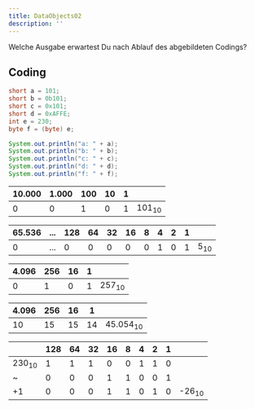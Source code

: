 ```yaml
---
title: DataObjects02
description: ''
---
```



Welche Ausgabe erwartest Du nach Ablauf des abgebildeten Codings?

## Coding

```java showLineNumbers
short a = 101;
short b = 0b101;
short c = 0x101;
short d = 0xAFFE;
int e = 230;
byte f = (byte) e;

System.out.println("a: " + a);
System.out.println("b: " + b);
System.out.println("c: " + c);
System.out.println("d: " + d);
System.out.println("f: " + f);
```

<Tabs>
  <TabItem value="a" label="-" default>

  </TabItem>
  <TabItem value="b" label="a">

| 10.000 | 1.000 | 100 | 10  | 1   |                  |
| ------ | ----- | --- | --- | --- | ---------------- |
| 0      | 0     | 1   | 0   | 1   | 101<sub>10</sub> |

  </TabItem>
  <TabItem value="c" label="b">

| 65.536 | ... | 128 | 64  | 32  | 16  | 8   | 4   | 2   | 1   |                |
| ------ | --- | --- | --- | --- | --- | --- | --- | --- | --- | -------------- |
| 0      | ... | 0   | 0   | 0   | 0   | 0   | 1   | 0   | 1   | 5<sub>10</sub> |

  </TabItem>
  <TabItem value="d" label="c">

| 4.096 | 256 | 16  | 1   |                  |
| ----- | --- | --- | --- | ---------------- |
| 0     | 1   | 0   | 1   | 257<sub>10</sub> |

  </TabItem>
  <TabItem value="e" label="d">

| 4.096 | 256 | 16  | 1   |                     |
| ----- | --- | --- | --- | ------------------- |
| 10    | 15  | 15  | 14  | 45.054<sub>10</sub> |

  </TabItem>
  <TabItem value="f" label="f">

|                  | 128 | 64  | 32  | 16  | 8   | 4   | 2   | 1   |                  |
| ---------------- | --- | --- | --- | --- | --- | --- | --- | --- | ---------------- |
| 230<sub>10</sub> | 1   | 1   | 1   | 0   | 0   | 1   | 1   | 0   |                  |
| ~                | 0   | 0   | 0   | 1   | 1   | 0   | 0   | 1   |                  |
| +1               | 0   | 0   | 0   | 1   | 1   | 0   | 1   | 0   | -26<sub>10</sub> |

  </TabItem>
</Tabs>
